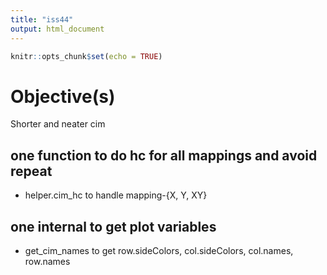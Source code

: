 ```yaml
---
title: "iss44"
output: html_document
---
```


```r
knitr::opts_chunk$set(echo = TRUE)
```

# Objective(s)

Shorter and neater cim

## one function to do hc for all mappings and avoid repeat

* helper.cim_hc to handle mapping-{X, Y, XY}


## one internal to get plot variables

* get_cim_names to get row.sideColors, col.sideColors, col.names, row.names

